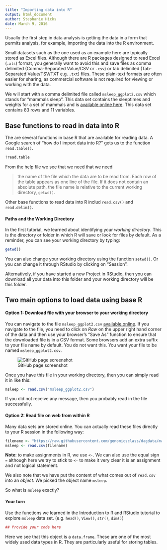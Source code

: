 ```yaml
---
title: "Importing data into R"
output: html_document
author: Stephanie Hicks
date: March 9, 2016
---
```


Usually the first step in data analysis is getting 
the data in a form that permits analysis, for example,
importing the data into the R environment. 

Small datasets such as the one used as an
example here are typically stored as Excel files. 
Although there are R packages designed to read Excel 
(`.xls`) format, you generally want to avoid this and 
save files as comma delimited (Comma-Separated
Value/CSV or `.csv`) or tab delimited 
(Tab-Separated Value/TSV/TXT e.g. `.txt`) files. 
These plain-text formats are often easier for 
sharing, as commercial software is not required for 
viewing or working with the data.

We will start with a comma delimited file called 
`msleep_ggplot2.csv` which stands for "mammals sleep".
This data set contains the sleeptimes and weights 
for a set of mammals and is [available online here](https://github.com/genomicsclass/dagdata/tree/master/inst/extdata). 
This data set contains 83 rows and 11 variables.


## Base functions to read in data into R

The are several functions in base R that are
available for reading data. A Google search of 
"how do I import data into R?" gets us to the 
function `read.table()`. 

```r
?read.table
```

From the help file we see that we need that we need 

> the name of the file which the data are to be read from. Each row of the table appears as one line of the file. If it does not contain an absolute path, the file name is relative to the current working directory, `getwd()`. 

Other base functions to read data into R includ `read.csv()` and
`read.delim()`. 

#### Paths and the Working Directory

In the first tutorial, we learned about identifying 
your *working directory*. This is the directory or folder 
in which R will save or look for files by default. 
As a reminder, you can see your working directory by typing:

```r
getwd()
```

You can also change your working directory using 
the function `setwd()`. Or you can change it through 
RStudio by clicking on "Session". 

Alternatively, if you have started a new Project in 
RStudio, then you can download all your data into this
folder and your working directory will be this folder. 

## Two main options to load data using base R

#### Option 1: Download file with your browser to your working directory

You can navigate to the file `msleep_ggplot2.csv` [available online](https://github.com/genomicsclass/dagdata/tree/master/inst/extdata). 
If you navigate to the file, you need to click on *Raw* on the
upper right hand corner of the data and then use your browser's "Save
As" function to ensure that the downloaded file is in a CSV
format. Some browsers add an extra suffix to your file name by
default. You do not want this. You want your file to be named
`msleep_ggplot2.csv`. 

![GitHub page screenshot](figures/screenshot.png)

Once you have this file in your working directory, then you 
can simply read it in like this:

```r
msleep <- read.csv("msleep_ggplot2.csv")
```

If you did not receive any message, then you probably 
read in the file successfully.


#### Option 2: Read file on web from within R 

Many data sets are stored online. You can actually read 
these files directly to your R session in the following way:

```r
filename <- "https://raw.githubusercontent.com/genomicsclass/dagdata/master/inst/extdata/msleep_ggplot2.csv"
msleep <- read.csv(filename)
```

**Note**: to make assignments in R, we use `<-`. 
We can also use the equal sign `=` although here we try 
to stick to `<-` to make it very clear it is an 
assignment and not logical statement.

We also note that we have put the content of what comes out 
of `read.csv` into an *object*. We picked the object name `msleep`. 

So what is `msleep` exactly? 

#### Your turn 
Use the functions we learned in the Introduction to R and RStudio 
tutorial to explore `msleep` data set. 
(e.g. `head()`, `View()`, `str()`, `dim()`)

```r
## Provide your code here

```

Here we see that this object is a `data.frame`. 
These are one of the most widely used data types in R. 
They are particularly useful for storing tables. 




 